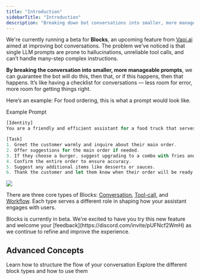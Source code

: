 ```yaml
---
title: "Introduction"
sidebarTitle: "Introduction"
description: "Breaking down bot conversations into smaller, more manageable prompts"
---
```



We're currently running a beta for **Blocks**, an upcoming feature from [Vapi.ai](http://vapi.ai/) aimed at improving bot conversations. The problem we've noticed is that single LLM prompts are prone to hallucinations, unreliable tool calls, and can’t handle many-step complex instructions.

**By breaking the conversation into smaller, more manageable prompts**, we can guarantee the bot will do this, then that, or if this happens, then that happens. It’s like having a checklist for conversations — less room for error, more room for getting things right.


Here’s an example: For food ordering, this is what a prompt would look like.


<Accordion title="Without Blocks">
Example Prompt

```jsx
[Identity]
You are a friendly and efficient assistant for a food truck that serves burgers, fries, and drinks.

[Task]
1. Greet the customer warmly and inquire about their main order.
2. Offer suggestions for the main order if needed.
3. If they choose a burger, suggest upgrading to a combo with fries and a drink, offering clear options (e.g., regular or special fries, different drink choices).
4. Confirm the entire order to ensure accuracy.
5. Suggest any additional items like desserts or sauces.
6. Thank the customer and let them know when their order will be ready.
```

</Accordion>

<Accordion title="With Blocks">
  <Frame>
    <img src="/static/images/blocks/food-order-steps.png" />
  </Frame>
</Accordion>



There are three core types of Blocks: [Conversation](https://api.vapi.ai/api#:~:text=ConversationBlock), [Tool-call](https://api.vapi.ai/api#:~:text=ToolCallBlock), and [Workflow](https://api.vapi.ai/api#:~:text=WorkflowBlock). Each type serves a different role in shaping how your assistant engages with users.


<Note>
  Blocks is currently in beta. We're excited to have you try this new feature and welcome your [feedback](https://discord.com/invite/pUFNcf2WmH) as we continue to refine and improve the experience.
</Note>

## Advanced Concepts

<CardGroup cols={2}>
  <Card title="Steps" icon="stairs" href="/blocks/steps">
    Learn how to structure the flow of your conversation
  </Card>
  <Card title="Block Types" icon="boxes-stacked" href="/blocks/block-types">
    Explore the different block types and how to use them
  </Card>
</CardGroup>